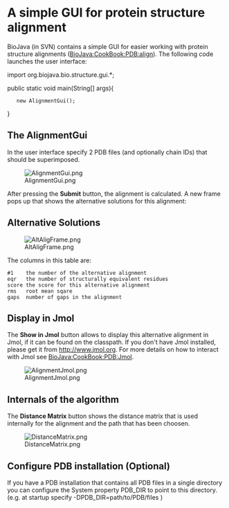 =A simple GUI for protein structure alignment=

BioJava (in SVN) contains a simple GUI for easier working with protein structure alignments ([[BioJava:CookBook:PDB:align]]).
The following code launches the user interface:

<java>
import org.biojava.bio.structure.gui.*;

public static void main(String[] args){
	new AlignmentGui();	
}
</java>

==The AlignmentGui==
In the user interface specify 2 PDB files (and optionally chain IDs) that should be superimposed.

[[Image:AlignmentGui.png]]

After pressing the '''Submit''' button, the alignment is calculated. A new frame pops up that shows the alternative solutions for this alignment:

== Alternative Solutions ==
[[Image:AltAligFrame.png]]

The columns in this table are:
<pre>
#1    the number of the alternative alignment
eqr   the number of structurally equivalent residues
score the score for this alternative alignment
rms   root mean sqare
gaps  number of gaps in the alignment
</pre>

== Display in Jmol ==

The '''Show in Jmol''' button allows to display this alternative alignment in Jmol, if it can be found on the classpath. If you don't have Jmol installed, please get it from [http://www.jmol.org http://www.jmol.org]. For more details on how to interact with Jmol see [[BioJava:CookBook:PDB:Jmol]].

[[Image:AlignmentJmol.png]]

== Internals of the algorithm ==
The '''Distance Matrix''' button shows the distance matrix that is used internally for the alignment and the path that has been choosen.

[[Image:DistanceMatrix.png]]

==Configure PDB installation (Optional)==
If you have a PDB installation that contains all PDB files in a single directory you can configure the System property PDB_DIR to point to this directory. (e.g. at startup specify -DPDB_DIR=path/to/PDB/files )